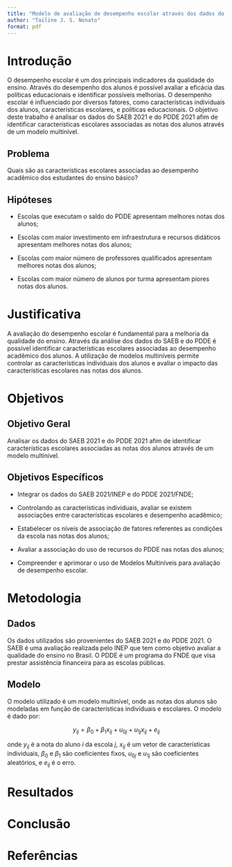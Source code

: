 ```yaml
---
title: "Modelo de avaliação de desempenho escolar através dos dados do SAEB 2021 e do PDDE 2021: Uma abordagem multinível"
author: "Tailine J. S. Nonato"
format: pdf
---
```


# Introdução
O desempenho escolar é um dos principais indicadores da qualidade do ensino. Através do desempenho dos alunos é possível avaliar a eficácia das políticas educacionais e identificar possíveis melhorias. O desempenho escolar é influenciado por diversos fatores, como características individuais dos alunos, características escolares, e políticas educacionais. O objetivo deste trabalho é analisar os dados do SAEB 2021 e do PDDE 2021 afim de identificar características escolares associadas as notas dos alunos através de um modelo multinível.

## Problema
Quais são as características escolares associadas ao desempenho acadêmico dos estudantes do ensino básico?

## Hipóteses

- Escolas que executam o saldo do PDDE apresentam melhores notas dos alunos;

- Escolas com maior investimento em infraestrutura e recursos didáticos apresentam melhores notas dos alunos;

- Escolas com maior número de professores qualificados apresentam melhores notas dos alunos;

- Escolas com maior número de alunos por turma apresentam piores notas dos alunos.


# Justificativa
A avaliação do desempenho escolar é fundamental para a melhoria da qualidade do ensino. Através da análise dos dados do SAEB e do PDDE é possível identificar características escolares associadas ao desempenho acadêmico dos alunos. A utilização de modelos multiníveis permite controlar as características individuais dos alunos e avaliar o impacto das características escolares nas notas dos alunos. 

# Objetivos
## Objetivo Geral
Analisar os dados do SAEB 2021 e do PDDE 2021 afim de identificar características escolares associadas as notas dos alunos através de um modelo multinível.

## Objetivos Específicos
- Integrar os dados do SAEB 2021/INEP e do PDDE 2021/FNDE;

- Controlando as características individuais, avaliar se existem associações entre características escolares e desempenho acadêmico;

- Estabelecer os níveis de associação de fatores referentes as condições da escola nas notas dos alunos;

- Avaliar a associação do uso de recursos do PDDE nas notas dos alunos;

- Compreender e aprimorar o uso de Modelos Multiníveis para avaliação de desempenho escolar. 

# Metodologia

## Dados
Os dados utilizados são provenientes do SAEB 2021 e do PDDE 2021. O SAEB é uma avaliação realizada pelo INEP que tem como objetivo avaliar a qualidade do ensino no Brasil. O PDDE é um programa do FNDE que visa prestar assistência financeira para as escolas públicas.

## Modelo
O modelo utilizado é um modelo multinível, onde as notas dos alunos são modeladas em função de características individuais e escolares. O modelo é dado por:

$$
y_{ij} = \beta_0 + \beta_1 x_{ij} + u_{0j} + u_{1j} x_{ij} + e_{ij}
$$

onde $y_{ij}$ é a nota do aluno $i$ da escola $j$, $x_{ij}$ é um vetor de características individuais, $\beta_0$ e $\beta_1$ são coeficientes fixos, $u_{0j}$ e $u_{1j}$ são coeficientes aleatórios, e $e_{ij}$ é o erro.

# Resultados

# Conclusão

# Referências
